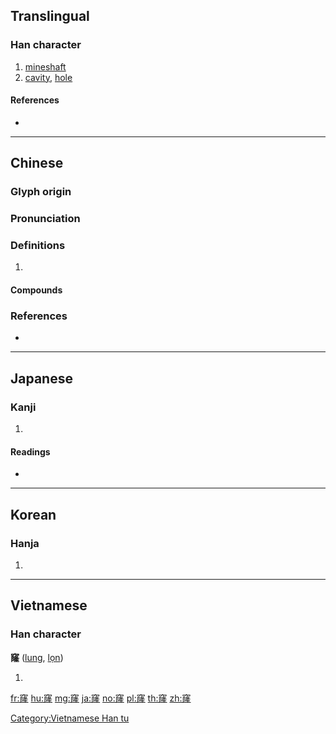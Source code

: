 {{character info/new}}
==Translingual==

===Han character===
{{Han char|rn=116|rad=穴|as=12|sn=17|four=30214|canj=JCNLM}}

# [[mineshaft]]
# [[cavity]], [[hole]]

====References====
* {{Han ref|kx=0868.300|dkj=25660|dj=1297.370|hdz=42741.140|uh=7ABF|ud=31423|bh=C14B|bd=49483}}

----

==Chinese==
{{zh-forms}}

===Glyph origin===
{{Han etym}}

===Pronunciation===
{{zh-pron
|m=lóng
|c=lung4,lung1
|h=pfs=lùng
|mc=y
|oc=y
|cat=
}}

===Definitions===
{{zh-hanzi}}

# {{rfdef|zh}}

====Compounds====
{{zh-der|填窟窿|拉窟窿|窟窿|窟窿眼兒|捅窟窿|穹窿}}

===References===
* {{R:yue:mfccd}}

----

==Japanese==

===Kanji===
{{ja-kanji|grade=|rs=穴12}}

# {{defn|lang=ja|sort=穴12}}

====Readings====
* {{ja-readings|on=[[りゅう]] (ryū), [[りゅ]] (ryu)|kun=[[ゆみなり]] (yuminari)|nanori=}}

----

==Korean==

===Hanja===
{{ko-hanja|hangeul=[[륭]]>[[융]]|eumhun=|rv=ryung>yung|mr=ryung>yung|y=lyung>yung}}

# {{defn|lang=ko|sort=穴12}}

----

==Vietnamese==

===Han character===
'''窿''' ([[lung]], [[lọn]])

# {{defn|vi}}

[[Category:Vietnamese Han tu]]

[[fr:窿]]
[[hu:窿]]
[[mg:窿]]
[[ja:窿]]
[[no:窿]]
[[pl:窿]]
[[th:窿]]
[[zh:窿]]